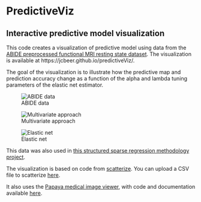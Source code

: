 # PredictiveViz
## Interactive predictive model visualization

This code creates a visualization of predictive model using data from the [ABIDE preprocessed functional MRI resting state dataset](http://preprocessed-connectomes-project.org/abide/). The visualization is available at https://jcbeer.github.io/predictiveViz/. 

The goal of the visualization is to illustrate how the predictive map and prediction accuracy change as a function of the alpha and lambda tuning parameters of the elastic net estimator.

![ABIDE data](https://github.com/jcbeer/predictiveViz/tree/master/figures/abide_data.png "ABIDE data")

![Multivariate approach](https://github.com/jcbeer/predictiveViz/tree/master/figures/multivariate_approach.png "")

![Elastic net](https://github.com/jcbeer/predictiveViz/tree/master/figures/elastic_net.png "")

This data was also used in [this structured sparse regression methodology project](https://github.com/jcbeer/fsgl). 

The visualization is based on code from [scatterize](https://github.com/njvack/scatterize/). You can upload a CSV file to scatterize [here](http://webtasks.keck.waisman.wisc.edu/scatterize).

It also uses the [Papaya medical image viewer](http://rii-mango.github.io/Papaya/), with code and documentation available [here](https://github.com/rii-mango/Papaya).




